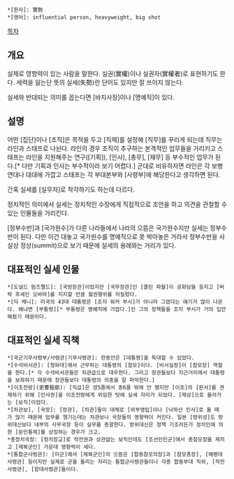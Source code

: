  *[한자]: 實勢
 *[영어]: influential person, heavyweight, big shot

[[목차]]
== 개요 ==
실제로 영향력이 있는 사람을 말한다. 실권(實權)이나 실권자(實權者)로 표현하기도 한다. 세력을 잃는단 뜻의 실세(失勢)란 단어도 있지만 잘 쓰이지 않는다.

실세와 반대되는 의미를 꼽는다면 [바지사장]이나 [명예직]이 있다.

== 설명 ==
어떤 [집단]이나 [조직]은 목적을 두고 [직제]를 설정해 [직무]를 꾸리게 되는데 직무는 라인과 스태프로 나뉜다. 라인의 경우 조직이 추구하는 본격적인 업무들을 가리키고 스태프는 라인을 지원해주는 연구([기획]), [인사], [총무], [재무] 등 부수적인 업무가 된다.[* 다만 기획과 인사는 부수적이라 보기 어렵다.] 군대로 비유하자면 라인은 각 보병연대나 대대에 가깝고 스태프는 각 부대본부와 [사령부]에 해당한다고 생각하면 된다. 

간혹 실세를 [실무자]로 착각하기도 하는데 다르다.

정치적인 의미에서 실세는 정치적인 수장에게 직접적으로 조언을 하고 의견을 관철할 수 있는 인물들을 가리킨다.

[정부수반]과 [국가원수]가 다른 나라들에서 나라의 으뜸은 국가원수지만 실세는 정부수반이 된다. 다만 이건 대놓고 국가원수를 명예직으로 못 박아놓은 거라서 정부수반을 사실상 정상(summit)으로 보기 때문에 실세의 용례와는 거리가 있다.

== 대표적인 실세 인물 ==
 *[도널드 럼즈펠드]: [국방장관]이었지만 [국무장관]인 [콜린 파월]이 공화당을 등지고 [버락 후세인 오바마]를 지지할 만큼 월권행위를 저질렀다.
 *[딕 체니]: 미국의 43대 대통령은 [조지 워커 부시]가 아니라 그였다는 얘기가 많이 나온다. 왜냐면 [부통령][* 부통령은 명예직에 가깝다.]인 그의 정책들을 조지 부시가 거의 입안해줬기 때문이다.

== 대표적인 실세 직책 ==
 *[국군기무사령부/사령관|기무사령관]: 한동안은 [대통령]을 독대할 수 있었다.
 *[수석비서관]: [청와대]에서 근무하는 대통령의 [참모]이다. [비서실장]이 [참모장] 역할을 한다.[* 각 수석비서관들은 차관급으로 대우한다. 그리고 장관들보다 지근거리에서 대통령을 보좌하기 때문에 장관들보다 대통령의 의중을 잘 파악한다.]
 *[이조전랑](吏曹銓郞): [직급]은 정5품에서 종6품 밖에 안 됐지만 [이조]의 [판서]를 견제하기 위해 [인사권]을 이조전랑에게 위임한 탓에 실세 자리가 되었다. [재상]으로 올라가는 [보직]이었다.
 *[차관보], [국장]: [장관], [차관]들이 대체로 [외부영입]이나 [낙하산 인사]로 올 때가 많기 때문에 업무를 챙기는데는 차관보나 국장들의 영향력이 커진다. 일본 [방위성]도 방위대신보다 내부의 사무국장 등이 실무를 총괄한다. 방위대신은 정책 기조라든가 정치인에 의한 [문민통제]를 상징하는 경우가 크고.
 *총정치국장: [정치장교]로 작전권과 상관없는 보직인데도 [조선인민군]에서 총참모장을 제끼고 [제복군인] 가운데 영향력이 세다.
 *[통합군사령관]: [미군]에서 [제복군인]의 으뜸은 [합동참모의장]과 [참모총장], [해병대사령관] 등이지만 실제로 군을 돌리는 자리는 통합군사령관들이나 각종 합동부대 직위, [작전사령관], [함대사령관]들이다.
